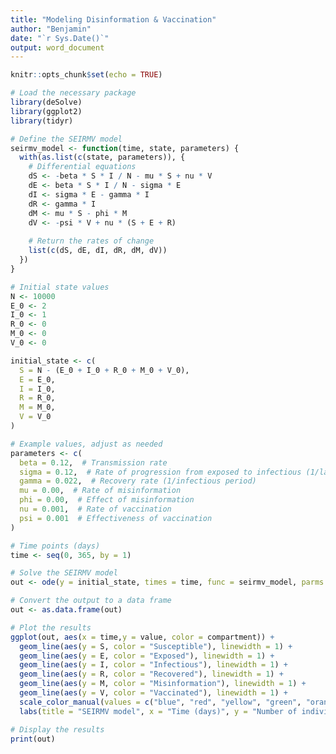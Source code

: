 ---
title: "Modeling Disinformation & Vaccination"
author: "Benjamin"
date: "`r Sys.Date()`"
output: word_document
---

```{r setup, include=FALSE}
knitr::opts_chunk$set(echo = TRUE)
```

```{r include=FALSE}
# Load the necessary package
library(deSolve)
library(ggplot2)
library(tidyr)

```

```{r}
# Define the SEIRMV model
seirmv_model <- function(time, state, parameters) {
  with(as.list(c(state, parameters)), {
    # Differential equations
    dS <- -beta * S * I / N - mu * S + nu * V
    dE <- beta * S * I / N - sigma * E
    dI <- sigma * E - gamma * I
    dR <- gamma * I
    dM <- mu * S - phi * M
    dV <- -psi * V + nu * (S + E + R)
    
    # Return the rates of change
    list(c(dS, dE, dI, dR, dM, dV))
  })
}

# Initial state values
N <- 10000
E_0 <- 2
I_0 <- 1
R_0 <- 0
M_0 <- 0
V_0 <- 0

initial_state <- c(
  S = N - (E_0 + I_0 + R_0 + M_0 + V_0),
  E = E_0,
  I = I_0,
  R = R_0,
  M = M_0,
  V = V_0
)

# Example values, adjust as needed
parameters <- c(
  beta = 0.12,  # Transmission rate
  sigma = 0.12,  # Rate of progression from exposed to infectious (1/latent period)
  gamma = 0.022,  # Recovery rate (1/infectious period)
  mu = 0.00,  # Rate of misinformation
  phi = 0.00,  # Effect of misinformation
  nu = 0.001,  # Rate of vaccination
  psi = 0.001  # Effectiveness of vaccination
)

# Time points (days)
time <- seq(0, 365, by = 1)

# Solve the SEIRMV model
out <- ode(y = initial_state, times = time, func = seirmv_model, parms = parameters)

# Convert the output to a data frame
out <- as.data.frame(out)

# Plot the results
ggplot(out, aes(x = time,y = value, color = compartment)) +
  geom_line(aes(y = S, color = "Susceptible"), linewidth = 1) +
  geom_line(aes(y = E, color = "Exposed"), linewidth = 1) +
  geom_line(aes(y = I, color = "Infectious"), linewidth = 1) +
  geom_line(aes(y = R, color = "Recovered"), linewidth = 1) +
  geom_line(aes(y = M, color = "Misinformation"), linewidth = 1) +
  geom_line(aes(y = V, color = "Vaccinated"), linewidth = 1) +
  scale_color_manual(values = c("blue", "red", "yellow", "green", "orange", "purple")) +
  labs(title = "SEIRMV model", x = "Time (days)", y = "Number of individuals")

# Display the results
print(out)

```
